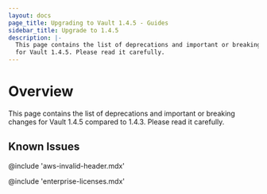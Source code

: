 ```yaml
---
layout: docs
page_title: Upgrading to Vault 1.4.5 - Guides
sidebar_title: Upgrade to 1.4.5
description: |-
  This page contains the list of deprecations and important or breaking changes
  for Vault 1.4.5. Please read it carefully.
---
```


# Overview

This page contains the list of deprecations and important or breaking changes
for Vault 1.4.5 compared to 1.4.3. Please read it carefully.

## Known Issues

@include 'aws-invalid-header.mdx'

@include 'enterprise-licenses.mdx'

